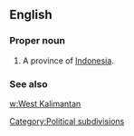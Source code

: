 ==English==

===Proper noun===
{{en-proper noun}}

# A province of [[Indonesia]].

===See also===
[[w:West Kalimantan]]

[[Category:Political subdivisions]]
